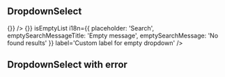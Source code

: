 
<Props of={DropdownSelect} />

## DropdownSelect

<Playground>
  <DropdownSelect
    formikKey='test-dropdown'
    value={'test1'}
    options={[
      { label: 'test1', value: 'test1' },
      { label: 'test2', value: 'test2' }
    ]}
    label='Custom label for dropdown'
    onChange={() => {}}
  />
</Playground>

<Playground>
  <DropdownSelect
    value=''
    options={[]}
    handleOnSearchChange={() => {}}
    isEmptyList
    i18n={{
      placeholder: 'Search',
      emptySearchMessageTitle: 'Empty message',
      emptySearchMessage: 'No found results'
    }}
    label='Custom label for empty dropdown'
  />
</Playground>

## DropdownSelect with error

<Playground>
  <DropdownSelect
    value=''
    isEmptyList
    options={[
      { label: 'test1', value: 'test1' },
      { label: 'test2', value: 'test2' }
    ]}
    formikKey='test'
    errors={{ test: 'test-error' }}
    touched={{ test: true }}
  />
</Playground>
